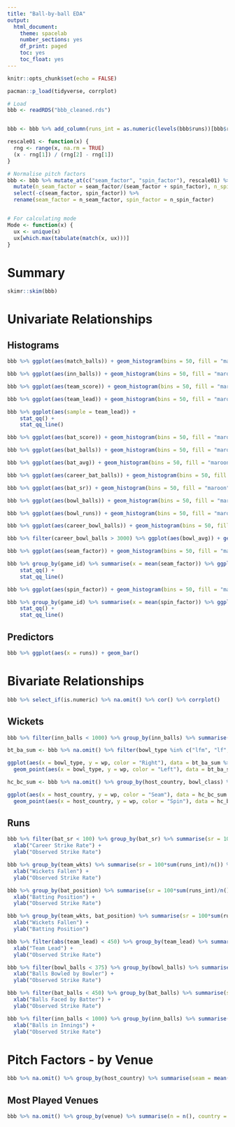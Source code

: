 ```yaml
---
title: "Ball-by-ball EDA"
output:
  html_document:
    theme: spacelab
    number_sections: yes
    df_print: paged
    toc: yes
    toc_float: yes
---
```


```r
knitr::opts_chunk$set(echo = FALSE)

pacman::p_load(tidyverse, corrplot)

# Load
bbb <- readRDS("bbb_cleaned.rds")


bbb <- bbb %>% add_column(runs_int = as.numeric(levels(bbb$runs))[bbb$runs])

rescale01 <- function(x) {
  rng <- range(x, na.rm = TRUE)
  (x - rng[1]) / (rng[2] - rng[1])
}

# Normalise pitch factors
bbb <- bbb %>% mutate_at(c("seam_factor", "spin_factor"), rescale01) %>%
  mutate(n_seam_factor = seam_factor/(seam_factor + spin_factor), n_spin_factor = spin_factor/(seam_factor + spin_factor)) %>% 
  select(-c(seam_factor, spin_factor)) %>%
  rename(seam_factor = n_seam_factor, spin_factor = n_spin_factor)


# For calculating mode
Mode <- function(x) {
  ux <- unique(x)
  ux[which.max(tabulate(match(x, ux)))]
}

```


# Summary
```r
skimr::skim(bbb)
```

# Univariate Relationships

## Histograms
```r
bbb %>% ggplot(aes(match_balls)) + geom_histogram(bins = 50, fill = "maroon", colour = "black")
```

```r
bbb %>% ggplot(aes(inn_balls)) + geom_histogram(bins = 50, fill = "maroon", colour = "black")
```


```r
bbb %>% ggplot(aes(team_score)) + geom_histogram(bins = 50, fill = "maroon", colour = "black")
```

```r
bbb %>% ggplot(aes(team_lead)) + geom_histogram(bins = 50, fill = "maroon", colour = "black")
```
```r
bbb %>% ggplot(aes(sample = team_lead)) +
    stat_qq() +
    stat_qq_line()

```



```r
bbb %>% ggplot(aes(bat_score)) + geom_histogram(bins = 50, fill = "maroon", colour = "black")
```


```r
bbb %>% ggplot(aes(bat_balls)) + geom_histogram(bins = 50, fill = "maroon", colour = "black")
```


```r
bbb %>% ggplot(aes(bat_avg)) + geom_histogram(bins = 50, fill = "maroon", colour = "black")
```

```r
bbb %>% ggplot(aes(career_bat_balls)) + geom_histogram(bins = 50, fill = "maroon", colour = "black")
```


```r
bbb %>% ggplot(aes(bat_sr)) + geom_histogram(bins = 50, fill = "maroon", colour = "black")
```

```r
bbb %>% ggplot(aes(bowl_balls)) + geom_histogram(bins = 50, fill = "maroon", colour = "black")
```


```r
bbb %>% ggplot(aes(bowl_runs)) + geom_histogram(bins = 50, fill = "maroon", colour = "black")
```

```r
bbb %>% ggplot(aes(career_bowl_balls)) + geom_histogram(bins = 50, fill = "maroon", colour = "black")
```

```r
bbb %>% filter(career_bowl_balls > 3000) %>% ggplot(aes(bowl_avg)) + geom_histogram(bins = 50, fill = "maroon", colour = "black")
```

```r
bbb %>% ggplot(aes(seam_factor)) + geom_histogram(bins = 50, fill = "maroon", colour = "black")
```

```r
bbb %>% group_by(game_id) %>% summarise(x = mean(seam_factor)) %>% ggplot(aes(sample = x)) +
    stat_qq() +
    stat_qq_line()

```




```r
bbb %>% ggplot(aes(spin_factor)) + geom_histogram(bins = 50, fill = "maroon", colour = "black")
```

```r
bbb %>% group_by(game_id) %>% summarise(x = mean(spin_factor)) %>% ggplot(aes(sample = x)) +
    stat_qq() +
    stat_qq_line()

```



## Predictors
```r
bbb %>% ggplot(aes(x = runs)) + geom_bar()
```




# Bivariate Relationships
```r
bbb %>% select_if(is.numeric) %>% na.omit() %>% cor() %>% corrplot()
```


## Wickets
```r
bbb %>% filter(inn_balls < 1000) %>% group_by(inn_balls) %>% summarise(wp = length(is_wkt[is_wkt == "W"])/n()) %>% ggplot(aes(x = inn_balls, y = wp)) + geom_point()

```



```r
bt_ba_sum <- bbb %>% na.omit() %>% filter(bowl_type %in% c("lfm", "lf", "lo", "rfm", "rf", "rls", "rob")) %>% group_by(bowl_type, bat_arm) %>% summarise(wp = mean(as.integer(is_wkt))/n())

ggplot(aes(x = bowl_type, y = wp, color = "Right"), data = bt_ba_sum %>% filter(bat_arm == "Right-hand bat")) + geom_point() +
  geom_point(aes(x = bowl_type, y = wp, color = "Left"), data = bt_ba_sum %>% filter(bat_arm == "Left-hand bat"))

```

```r
hc_bc_sum <- bbb %>% na.omit() %>% group_by(host_country, bowl_class) %>% summarise(wc = sum(as.integer(is_wkt[is_wkt == "W"]) - 1), n = n()) %>% mutate(wp = wc/n)

ggplot(aes(x = host_country, y = wp, color = "Seam"), data = hc_bc_sum %>% filter(bowl_class == "seam")) + geom_point() +
  geom_point(aes(x = host_country, y = wp, color = "Spin"), data = hc_bc_sum %>% filter(bowl_class == "spin"))

```


## Runs
```r
bbb %>% filter(bat_sr < 100) %>% group_by(bat_sr) %>% summarise(sr = 100*sum(runs_int)/n()) %>% ggplot(aes(x = bat_sr, y = sr)) + geom_point() +
  xlab("Career Strike Rate") +
  ylab("Observed Strike Rate")

```


```r
bbb %>% group_by(team_wkts) %>% summarise(sr = 100*sum(runs_int)/n()) %>% ggplot(aes(x = team_wkts, y = sr)) + geom_point() +
  xlab("Wickets Fallen") +
  ylab("Observed Strike Rate")

```

```r
bbb %>% group_by(bat_position) %>% summarise(sr = 100*sum(runs_int)/n()) %>% ggplot(aes(x = bat_position, y = sr)) + geom_point() +
  xlab("Batting Position") +
  ylab("Observed Strike Rate")

```



```r
bbb %>% group_by(team_wkts, bat_position) %>% summarise(sr = 100*sum(runs_int)/n()) %>% ggplot(aes(x = team_wkts, y = bat_position, color = sr, size = sr)) + geom_point() +
  xlab("Wickets Fallen") +
  ylab("Batting Position")

```



```r
bbb %>% filter(abs(team_lead) < 450) %>% group_by(team_lead) %>% summarise(sr = 100*sum(runs_int)/n()) %>% ggplot(aes(x = team_lead, y = sr)) + geom_point() +
  xlab("Team Lead") +
  ylab("Observed Strike Rate")

```


```r
bbb %>% filter(bowl_balls < 375) %>% group_by(bowl_balls) %>% summarise(sr = 100*sum(runs_int)/n()) %>% ggplot(aes(x = bowl_balls, y = sr)) + geom_point() +
  xlab("Balls Bowled by Bowler") +
  ylab("Observed Strike Rate")

```



```r
bbb %>% filter(bat_balls < 450) %>% group_by(bat_balls) %>% summarise(sr = 100*sum(runs_int)/n()) %>% ggplot(aes(x = bat_balls, y = sr)) + geom_point() +
  xlab("Balls Faced by Batter") +
  ylab("Observed Strike Rate")

```

```r
bbb %>% filter(inn_balls < 1000) %>% group_by(inn_balls) %>% summarise(sr = 100*sum(runs_int)/n()) %>% ggplot(aes(x = inn_balls, y = sr)) + geom_point() +
  xlab("Balls in Innings") +
  ylab("Observed Strike Rate")

```




# Pitch Factors - by Venue
```r
bbb %>% na.omit() %>% group_by(host_country) %>% summarise(seam = mean(seam_factor), spin = mean(spin_factor)) %>% ggplot(aes(host_country, seam, color = 'Seam Factor')) + geom_point(color = 'red') + geom_point(aes(y = spin), color = 'blue')

```

## Most Played Venues
```r
bbb %>% na.omit() %>% group_by(venue) %>% summarise(n = n(), country = Mode(host_country), seam = mean(seam_factor), spin = mean(spin_factor))
```


